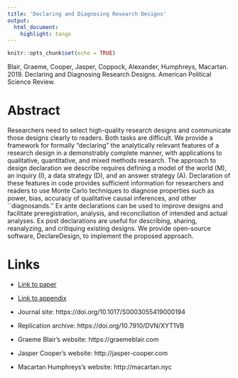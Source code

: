 ```yaml
---
title: 'Declaring and Diagnosing Research Designs'
output:
  html_document:
    highlight: tango
---
```


```r
knitr::opts_chunk$set(echo = TRUE)
```

Blair, Graeme, Cooper, Jasper, Coppock, Alexander, Humphreys, Macartan. 2019. Declaring and Diagnosing Research Designs. American Political Science Review.

# Abstract
Researchers need to select high-quality research designs and communicate those designs clearly to readers. Both tasks are difficult. We provide a framework for formally "declaring" the analytically relevant features of a research design in a demonstrably complete manner, with applications to qualitative, quantitative, and mixed methods research. The approach to design declaration we describe requires defining a model of the world (M), an inquiry (I), a data strategy (D), and an answer strategy (A). Declaration of these features in code provides sufficient information for researchers and readers to use Monte Carlo techniques to diagnose properties such as power, bias, accuracy of qualitative causal inferences, and other ``diagnosands.'' Ex ante declarations can be used to improve designs and facilitate preregistration, analysis, and reconciliation of intended and actual analyses. Ex post declarations are useful for describing, sharing, reanalyzing, and critiquing existing designs. We provide open-source software, DeclareDesign, to implement the proposed approach.

# Links
 - <a href='blair_cooper_coppock_humphreys_2019.pdf'>Link to paper</a>
 - <a href='blair_cooper_coppock_humphreys_2019_appendix.pdf'>Link to appendix</a>
 - Journal site: https://doi.org/10.1017/S0003055419000194 
 - Replication archive: https://doi.org/10.7910/DVN/XYT1VB 

- Graeme Blair's website: https://graemeblair.com
- Jasper Cooper's website: http://jasper-cooper.com
- Macartan Humphreys's website: http://macartan.nyc

